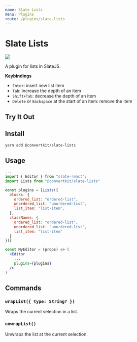 ```yaml
---
name: Slate Lists
menu: Plugins
route: /plugins/slate-lists
---
```



# Slate Lists

![](https://img.shields.io/circleci/project/github/ConvertKit/slate-plugins/master.svg?style=flat)

A plugin for lists in SlateJS.

**Keybindings**

- `Enter`: insert new list item
- `Tab`: increase the depth of an item
- `Shift+Tab`: decrease the depth of an item
- `Delete` or `Backspace` at the start of an item: remove the item

## Try It Out

<Editor />

## Install

```bash
yarn add @convertkit/slate-lists
```

## Usage

```jsx
...
import { Editor } from "slate-react";
import Lists from "@convertkit/slate-lists"

const plugins = [Lists({
  blocks: {
    ordered_list: "ordered-list",
    unordered_list: "unordered-list",
    list_item: "list-item",
  },
  classNames: {
    ordered_list: "ordered-list",
    unordered_list: "unordered-list",
    list_item: "list-item"
  }
})]

const MyEditor = (props) => (
  <Editor
    ...
    plugins={plugins}
  />
)
```

## Commands

### `wrapList({ type: String? })`

Wraps the current selection in a list.

### `unwrapList()`

Unwraps the list at the current selection.
